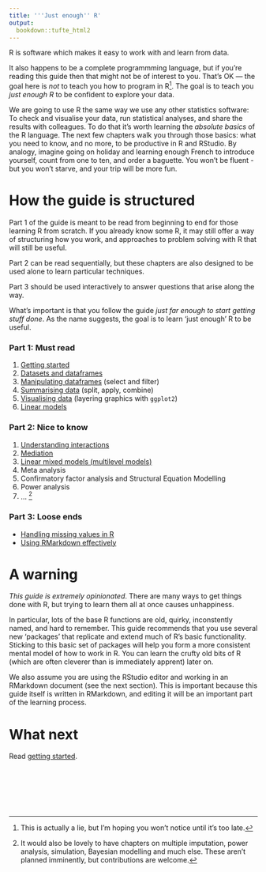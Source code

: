 ```yaml
---
title: '''Just enough'' R'
output:
  bookdown::tufte_html2
---
```



R is software which makes it easy to work with and learn from data. 

It also happens to be a complete programmming language, but if you're reading this guide then that might not be of interest to you. That's OK — the goal here is *not* to teach you how to program in R^[This is actually a lie, but I'm hoping you won't notice until it's too late.].  The goal is to teach you *just enough R* to be confident to explore your data.

We are going to use R the same way we use any other statistics software: To check and visualise your data, run statistical analyses, and share the results with colleagues.  To do that it's worth learning the *absolute basics* of the R language. The next few chapters walk you through those basics: what you need to know, and no more, to be productive in R and RStudio. By analogy, imagine going on holiday and learning enough French to introduce yourself, count from one to ten, and order a baguette. You won't be fluent - but you won't starve, and your trip will be more fun.


# How the guide is structured

Part 1 of the guide is meant to be read from beginning to end for those learning R from scratch. If you already know some R, it may still offer a way of structuring how you work, and approaches to problem solving with R that will still be useful. 

Part 2 can be read sequentially, but these chapters are also designed to be used alone to learn particular techniques. 

Part 3 should be used interactively to answer questions that arise along the way. 

What's important is that you follow the guide *just far enough to start getting stuff done*. As the name suggests, the goal is to learn 'just enough' R to be useful. 


### Part 1: Must read

1. [Getting started](start_here.html) 
2. [Datasets and dataframes](datasets.Rmd)
2. [Manipulating dataframes](working-with-dataframes.html) (select and filter)
3. [Summarising data](summarising-data.html) (split, apply, combine)
4. [Visualising data](graphics.html) (layering graphics with `ggplot2`)
5. [Linear models](linear-models-simple.html)


### Part 2: Nice to know

1. [Understanding interactions](understanding-interactions.html)
1. [Mediation](mediation.html)
1. [Linear mixed models (multilevel models)](multilevel-models.html)
1. Meta analysis
1. Confirmatory factor analysis and Structural Equation Modelling
1. Power analysis
1. ... ^[It would also be lovely to have chapters on multiple imputation, power analysis, simulation, Bayesian modelling and much else. These aren't planned imminently, but contributions are welcome.]


### Part 3: Loose ends

- [Handling missing values in R](missing-values.html)
- [Using RMarkdown effectively](rmarkdown-tricks.html)



# A warning

*This guide is extremely opinionated*. There are many ways to get things done with R, but trying to learn them all at once causes unhappiness. 

In particular, lots of the base R functions are old, quirky, inconstently named, and hard to remember. This guide recommends that you use several new 'packages' that replicate and extend much of R's basic functionality. Sticking to this basic set of packages will help you form a more consistent mental model of how to work in R. You can learn the crufty old bits of R (which are often cleverer than is immediately apprent) later on.

We also assume you are using the RStudio editor and working in an RMarkdown document (see the next section). This is important because this guide itself is written in RMarkdown, and editing it will be an important part of the learning process.


# What next

Read [getting started](start_here.html).


<br><br><br><br><br>








